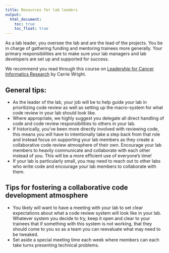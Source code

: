 ```yaml
---
title: Resources for lab leaders
output:
  html_document:
    toc: true
    toc_float: true
---
```


As a lab leader, you oversee the lab and are the lead of the projects. You be in charge of gathering funding and mentoring trainees more generally. Your primary responsibilities are to make sure your lab managers and lab developers are set up and supported for success.

We recommend you read through this course on [Leadership for Cancer Informatics Research](https://jhudatascience.org/Informatics_Research_Leadership/introduction.html) by Carrie Wright.

## General tips:  

- As the leader of the lab, your job will be to help guide your lab in prioritizing code review as well as setting up the macro-system for what code review in your lab should look like.
- Where appropriate, we highly suggest you delegate all direct handling of code and code review responsibilities to others in your lab.
- If historically, you've been more directly involved with reviewing code, this means you will have to intentionally take a step back from that role and instead focus on supporting your lab members as they create a collaborative code review atmosphere of their own. Encourage your lab members to heavily communicate and collaborate with each other instead of you. This will be a more efficient use of everyone's time!
- If your lab is particularly small, you may need to reach out to other labs who write code and encourage your lab members to collaborate with them. 

## Tips for fostering a collaborative code development atmosphere

- You likely will want to have a meeting with your lab to set clear expectations about what a code review system will look like in your lab. Whatever system you decide to try, keep it open and clear to your trainees that if something with this system is not working, that they should come to you so as a team you can reevaluate what may need to be tweaked.
- Set aside a special meeting time each week where members can each take turns presenting technical problems.
